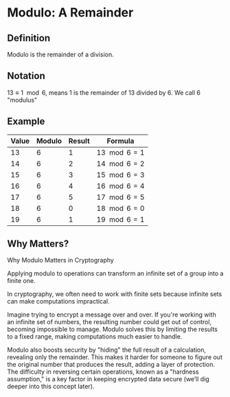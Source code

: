 # Modulo: A Remainder

## Definition

Modulo is the remainder of a division.

## Notation

$13 \equiv 1 \mod 6$, means 1 is the remainder of 13 divided by 6. We call 6 "modulus"

## Example

| Value | Modulo | Result | Formula         |
| ----- | ------ | ------ | --------------- |
| 13    | 6      | 1      | $13 \mod 6 = 1$ |
| 14    | 6      | 2      | $14 \mod 6 = 2$ |
| 15    | 6      | 3      | $15 \mod 6 = 3$ |
| 16    | 6      | 4      | $16 \mod 6 = 4$ |
| 17    | 6      | 5      | $17 \mod 6 = 5$ |
| 18    | 6      | 0      | $18 \mod 6 = 0$ |
| 19    | 6      | 1      | $19 \mod 6 = 1$ |

## Why Matters?

Why Modulo Matters in Cryptography

Applying modulo to operations can transform an infinite set of a group into a finite one. 

<Quiz id="1" />

In cryptography, we often need to work with finite sets because infinite sets can make computations impractical.

Imagine trying to encrypt a message over and over. If you're working with an infinite set of numbers, the resulting number could get out of control, becoming impossible to manage. Modulo solves this by limiting the results to a fixed range, making computations much easier to handle.

Modulo also boosts security by "hiding" the full result of a calculation, revealing only the remainder. This makes it harder for someone to figure out the original number that produces the result, adding a layer of protection. The difficulty in reversing certain operations, known as a "hardness assumption," is a key factor in keeping encrypted data secure (we’ll dig deeper into this concept later).

<Quiz id="2" />